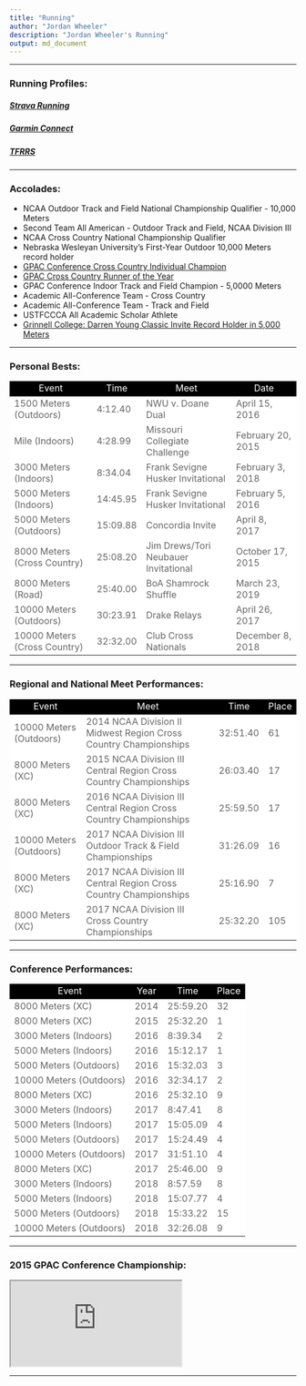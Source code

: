 ```yaml
---
title: "Running"
author: "Jordan Wheeler"
description: "Jordan Wheeler's Running"
output: md_document
---
```


<meta name="author" content="Jordan Wheeler">
<meta name="description" content="Jordan Wheeler's Running">

<style>
  .flat-table {
    display: block;
    font-family: sans-serif;
    -webkit-font-smoothing: antialiased;
    font-size: 115%;
    overflow: auto;
    width: auto;
  }
  thead {
    background-color: black;
    color: white;
    font-weight: normal;
    padding: 20px 30px;
    text-align: center;
  }
  tbody {
    background-color: white;
    color: rgb(102, 102, 102);
    padding: 20px 30px;
  }
  .center {
    margin-left: auto;
    margin-right: auto;
    display: block
}
<!--   table { -->
<!--     margin-left: auto; -->
<!--     margin-right: auto; -->
<!-- } -->
</style>

<hr style="border-color: #666666;">

<h3>Running Profiles:</h3>

<h5><a href="https://www.strava.com/athletes/30817358" target="_blank">Strava Running</a></h5>

<h5><a href="https://connect.garmin.com/modern/profile/41e46247-dcbc-44da-8247-707f7ca17b87" target="_blank">Garmin Connect</a></h5>

<h5><a href="https://www.tfrrs.org/athletes/5486844.html" target="_blank">TFRRS</a></h5>

<hr style="border-color: #666666;">

<h3>Accolades:</h3>
<ul>
<li>NCAA Outdoor Track and Field National Championship Qualifier - 10,000 Meters</li>
<li>Second Team All American - Outdoor Track and Field, NCAA Division III</li>
<li>NCAA Cross Country National Championship Qualifier</li>
<li>Nebraska Wesleyan University's First-Year Outdoor 10,000 Meters record holder</li>
<li><a href="RunningTables/GPACResults2015.pdf" target="_blank">GPAC Conference Cross Country Individual Champion</a></li>
<li><a href="http://www.gpacsports.com/article/3470.php#.Wya1Mi8-KL4" target="_blank">GPAC Cross Country Runner of the Year</a></li>
<li>GPAC Conference Indoor Track and Field Champion - 5,0000 Meters</li>
<li>Academic All-Conference Team - Cross Country</li>
<li>Academic All-Conference Team - Track and Field</li>
<li>USTFCCCA All Academic Scholar Athlete</li>
<li><a href="RunningTables/GrinnellMeetRecords.pdf" target="_blank">Grinnell College: Darren Young Classic Invite Record Holder in 5,000 Meters</a></li>
</ul>

<hr style="border-color: #666666;">

<h3>Personal Bests:</h3>
<table class="table table-hover table-condensed">
<thead><tr>
<td>Event</td>
<td>Time</td>
<td>Meet</td>
<td>Date</td>
</tr></thead>
<tbody>
<tr>
<td>1500 Meters (Outdoors)</td>
<td>4:12.40</td>
<td>NWU v. Doane Dual</td>
<td>April 15, 2016</td>
</tr>
<tr>
<td>Mile (Indoors)</td>
<td>4:28.99</td>
<td>Missouri Collegiate Challenge</td>
<td>February 20, 2015</td>
</tr>
<tr>
<td>3000 Meters (Indoors)</td>
<td>8:34.04</td>
<td>Frank Sevigne Husker Invitational</td>
<td>February 3, 2018</td>
</tr>
<tr>
<td>5000 Meters (Indoors)</td>
<td>14:45.95</td>
<td>Frank Sevigne Husker Invitational</td>
<td>February 5, 2016</td>
</tr>
<tr>
<td>5000 Meters (Outdoors)</td>
<td>15:09.88</td>
<td>Concordia Invite</td>
<td>April 8, 2017</td>
</tr>
<tr>
<td>8000 Meters (Cross Country)</td>
<td>25:08.20</td>
<td>Jim Drews/Tori Neubauer Invitational</td>
<td>October 17, 2015</td>
</tr>
<tr>
<td>8000 Meters (Road)</td>
<td>25:40.00</td>
<td>BoA Shamrock Shuffle</td>
<td>March 23, 2019</td>
</tr>
<tr>
<td>10000 Meters (Outdoors)</td>
<td>30:23.91</td>
<td>Drake Relays</td>
<td>April 26, 2017</td>
</tr>
<tr>
<td>10000 Meters (Cross Country)</td>
<td>32:32.00</td>
<td>Club Cross Nationals</td>
<td>December 8, 2018</td>
</tr>
</tbody></table>

<hr style="border-color: #666666;">

<h3>Regional and National Meet Performances:</h3>
<table class="table table-hover table-condensed">
<thead><tr>
<td>Event</td>
<td>Meet</td>
<td>Time</td>
<td>Place</td>
</tr></thead>
<tbody>
<tr>
<td>10000 Meters (Outdoors)</td>
<td>2014 NCAA Division II Midwest Region Cross Country Championships</td>
<td>32:51.40</td>
<td>61</td>
</tr>
<tr>
<td>8000 Meters (XC)</td>
<td>2015 NCAA Division III Central Region Cross Country Championships</td>
<td>26:03.40</td>
<td>17</td>
</tr>
<tr>
<td>8000 Meters (XC)</td>
<td>2016 NCAA Division III Central Region Cross Country Championships</td>
<td>25:59.50</td>
<td>17</td>
</tr>
<tr>
<td>10000 Meters (Outdoors)</td>
<td>2017 NCAA Division III Outdoor Track &amp; Field Championships</td>
<td>31:26.09</td>
<td>16</td>
</tr>
<tr>
<td>8000 Meters (XC)</td>
<td>2017 NCAA Division III Central Region Cross Country Championships</td>
<td>25:16.90</td>
<td>7</td>
</tr>
<tr>
<td>8000 Meters (XC)</td>
<td>2017 NCAA Division III Cross Country Championships</td>
<td>25:32.20</td>
<td>105</td>
</tr>
</tbody></table>

<hr style="border-color: #666666;">

<h3>Conference Performances:</h3>
<table class="table table-hover table-condensed">
<thead><tr>
<td>Event</td>
<td>Year</td>
<td>Time</td>
<td>Place</td>
</tr></thead>
<tbody>
<tr>
<td>8000 Meters (XC)</td>
<td>2014</td>
<td>25:59.20</td>
<td>32</td>
</tr>
<tr>
<td>8000 Meters (XC)</td>
<td>2015</td>
<td>25:32.20</td>
<td>1</td>
</tr>
<tr>
<td>3000 Meters (Indoors)</td>
<td>2016</td>
<td>8:39.34</td>
<td>2</td>
</tr>
<tr>
<td>5000 Meters (Indoors)</td>
<td>2016</td>
<td>15:12.17</td>
<td>1</td>
</tr>
<tr>
<td>5000 Meters (Outdoors)</td>
<td>2016</td>
<td>15:32.03</td>
<td>3</td>
</tr>
<tr>
<td>10000 Meters (Outdoors)</td>
<td>2016</td>
<td>32:34.17</td>
<td>2</td>
</tr>
<tr>
<td>8000 Meters (XC)</td>
<td>2016</td>
<td>25:32.10</td>
<td>9</td>
</tr>
<tr>
<td>3000 Meters (Indoors)</td>
<td>2017</td>
<td>8:47.41</td>
<td>8</td>
</tr>
<tr>
<td>5000 Meters (Indoors)</td>
<td>2017</td>
<td>15:05.09</td>
<td>4</td>
</tr>
<tr>
<td>5000 Meters (Outdoors)</td>
<td>2017</td>
<td>15:24.49</td>
<td>4</td>
</tr>
<tr>
<td>10000 Meters (Outdoors)</td>
<td>2017</td>
<td>31:51.10</td>
<td>4</td>
</tr>
<tr>
<td>8000 Meters (XC)</td>
<td>2017</td>
<td>25:46.00</td>
<td>9</td>
</tr>
<tr>
<td>3000 Meters (Indoors)</td>
<td>2018</td>
<td>8:57.59</td>
<td>8</td>
</tr>
<tr>
<td>5000 Meters (Indoors)</td>
<td>2018</td>
<td>15:07.77</td>
<td>4</td>
</tr>
<tr>
<td>5000 Meters (Outdoors)</td>
<td>2018</td>
<td>15:33.22</td>
<td>15</td>
</tr>
<tr>
<td>10000 Meters (Outdoors)</td>
<td>2018</td>
<td>32:26.08</td>
<td>9</td>
</tr>
</tbody></table>

<hr style="border-color: #666666;">

<h3>2015 GPAC Conference Championship:</h3>

<!-- 16:9 aspect ratio -->
<div class="embed-responsive embed-responsive-16by9">
<iframe class="embed-responsive-item" src="https://www.youtube.com/embed/d1Jc6kFiC58"></iframe>
</div>

<hr style="border-color: #666666;">

